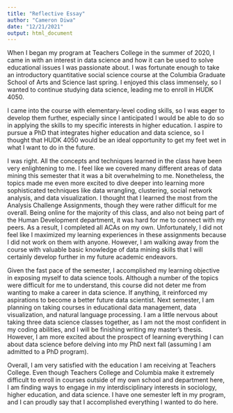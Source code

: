 ```yaml
---
title: "Reflective Essay"
author: "Cameron Diwa"
date: "12/21/2021"
output: html_document
---
```


When I began my program at Teachers College in the summer of 2020, I came in with an interest in data science and how it can be used to solve educational issues I was passionate about. I was fortunate enough to take an introductory quantitative social science course at the Columbia Graduate School of Arts and Science last spring. I enjoyed this class immensely, so I wanted to continue studying data science, leading me to enroll in HUDK 4050. 

I came into the course with elementary-level coding skills, so I was eager to develop them further, especially since I anticipated I would be able to do so in applying the skills to my specific interests in higher education. I aspire to pursue a PhD that integrates higher education and data science, so I thought that HUDK 4050 would be an ideal opportunity to get my feet wet in what I want to do in the future.

I was right. All the concepts and techniques learned in the class have been very enlightening to me. I feel like we covered many different areas of data mining this semester that it was a bit overwhelming to me. Nonetheless, the topics made me even more excited to dive deeper into learning more sophisticated techniques like data wrangling, clustering, social network analysis, and data visualization. I thought that I learned the most from the Analysis Challenge Assignments, though they were rather difficult for me overall. Being online for the majority of this class, and also not being part of the Human Development department, it was hard for me to connect with my peers. As a result, I completed all ACAs on my own. Unfortunately, I did not feel like I maximized my learning experiences in these assignments because I did not work on them with anyone. However, I am walking away from the course with valuable basic knowledge of data mining skills that I will certainly develop further in my future academic endeavors.

Given the fast pace of the semester, I accomplished my learning objective in exposing myself to data science tools. Although a number of the topics were difficult for me to understand, this course did not deter me from wanting to make a career in data science. If anything, it reinforced my aspirations to become a better future data scientist. Next semester, I am planning on taking courses in educational data management, data visualization, and natural language processing. I am a little nervous about taking three data science classes together, as I am not the most confident in my coding abilities, and I will be finishing writing my master's thesis. However, I am more excited about the prospect of learning everything I can about data science before delving into my PhD next fall (assuming I am admitted to a PhD program).

Overall, I am very satisfied with the education I am receiving at Teachers College. Even though Teachers College and Columbia make it extremely difficult to enroll in courses outside of my own school and department here, I am finding ways to engage in my interdisciplinary interests in sociology, higher education, and data science. I have one semester left in my program, and I can proudly say that I accomplished everything I wanted to do here.